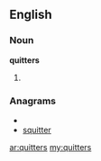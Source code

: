 ==English==
===Noun===
'''quitters'''
# {{plural of|[[quitter]]}}

===Anagrams===
* {{alphagram|eiqrsttu}}
* [[squitter#English|squitter]]

[[ar:quitters]]
[[my:quitters]]